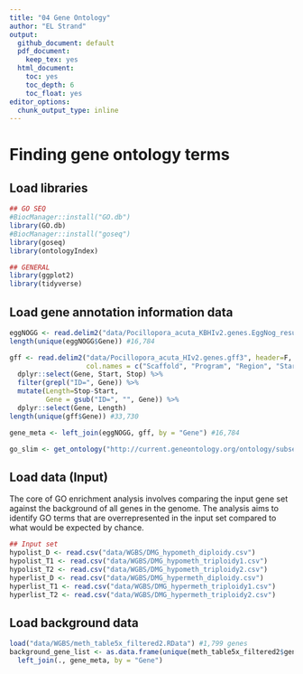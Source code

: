 ```yaml
---
title: "04 Gene Ontology"
author: "EL Strand"
output:
  github_document: default
  pdf_document:
    keep_tex: yes
  html_document:
    toc: yes
    toc_depth: 6
    toc_float: yes
editor_options: 
  chunk_output_type: inline
---
```


# Finding gene ontology terms 

## Load libraries 

```r
## GO SEQ 
#BiocManager::install("GO.db")
library(GO.db)
#BiocManager::install("goseq")
library(goseq)
library(ontologyIndex)

## GENERAL
library(ggplot2)
library(tidyverse)
```

## Load gene annotation information data 

```r
eggNOGG <- read.delim2("data/Pocillopora_acuta_KBHIv2.genes.EggNog_results.txt") %>% dplyr::rename(Gene = X.query)
length(unique(eggNOGG$Gene)) #16,784

gff <- read.delim2("data/Pocillopora_acuta_HIv2.genes.gff3", header=F,
                   col.names = c("Scaffold", "Program", "Region", "Start", "Stop", "V6", "V7", "V8", "Gene")) %>%
  dplyr::select(Gene, Start, Stop) %>% 
  filter(grepl("ID=", Gene)) %>%
  mutate(Length=Stop-Start,
         Gene = gsub("ID=", "", Gene)) %>%
  dplyr::select(Gene, Length)
length(unique(gff$Gene)) #33,730

gene_meta <- left_join(eggNOGG, gff, by = "Gene") #16,784

go_slim <- get_ontology("http://current.geneontology.org/ontology/subsets/goslim_generic.obo")
```

## Load data (Input)

The core of GO enrichment analysis involves comparing the input gene set against the background of all genes in the genome. The analysis aims to identify GO terms that are overrepresented in the input set compared to what would be expected by chance. 

```r
## Input set 
hypolist_D <- read.csv("data/WGBS/DMG_hypometh_diploidy.csv")
hypolist_T1 <- read.csv("data/WGBS/DMG_hypometh_triploidy1.csv")
hypolist_T2 <- read.csv("data/WGBS/DMG_hypometh_triploidy2.csv")
hyperlist_D <- read.csv("data/WGBS/DMG_hypermeth_diploidy.csv")
hyperlist_T1 <- read.csv("data/WGBS/DMG_hypermeth_triploidy1.csv")
hyperlist_T2 <- read.csv("data/WGBS/DMG_hypermeth_triploidy2.csv")
```

## Load background data 

```r
load("data/WGBS/meth_table5x_filtered2.RData") #1,799 genes 
background_gene_list <- as.data.frame(unique(meth_table5x_filtered2$gene)) %>% dplyr::rename(Gene = 1) %>%
  left_join(., gene_meta, by = "Gene")
```





